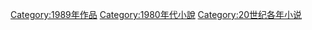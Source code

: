 [[Category:1989年作品|Category:1989年作品]]
[[Category:1980年代小說|Category:1980年代小說]]
[[Category:20世纪各年小说|Category:20世纪各年小说]]